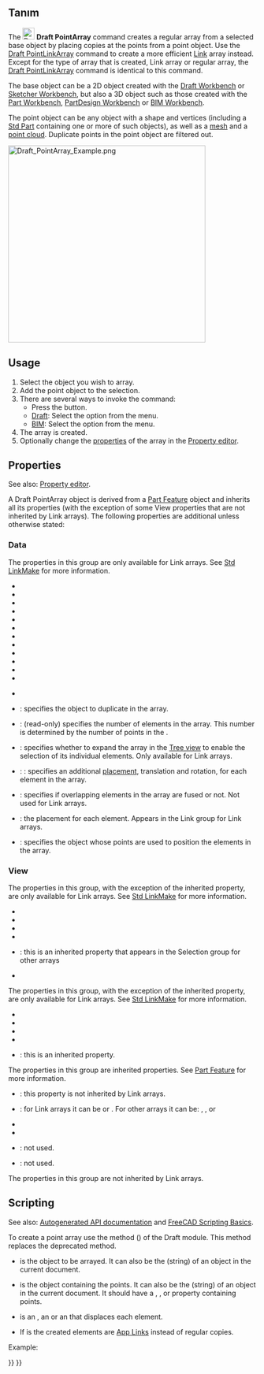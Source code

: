 <languages/>

{{Docnav
|[[Draft_PathLinkArray|PathLinkArray]]
|[[Draft_PointLinkArray|PointLinkArray]]
|[[Draft_Workbench|Draft]]
|IconL=Draft_PathLinkArray.svg
|IconR=Draft_PointLinkArray.svg
|IconC=Workbench_Draft.svg
}}

<div class="mw-translate-fuzzy">
{{GuiCommand/tr
|Name=Draft PointArray
|Name/tr=Nokta dizisi
|Icon=Draft_PointArray.svg
|MenuLocation=Draft → PointArray
|Workbenches=[[Draft_Workbench/tr|Draft]], [[Arch_Workbench/tr|Arch]]
|Version=0.18
|SeeAlso=[[Draft Array/tr|Draft Array]], [[Draft PathArray/tr|Draft PathArray]]
}}
</div>

<span id="Description"></span>
== Tanım ==

The [[Image:Draft_PointArray.svg|24px]] '''Draft PointArray''' command creates a regular array from a selected base object by placing copies at the points from a point object. Use the [[Draft_PointLinkArray|Draft PointLinkArray]] command to create a more efficient [[App_Link|Link]] array instead. Except for the type of array that is created, Link array or regular array, the [[Draft_PointLinkArray|Draft PointLinkArray]] command is identical to this command.

The base object can be a 2D object created with the [[Draft_Workbench|Draft Workbench]] or [[Sketcher_Workbench|Sketcher Workbench]], but also a 3D object such as those created with the [[Part_Workbench|Part Workbench]], [[PartDesign_Workbench|PartDesign Workbench]] or [[BIM_Workbench|BIM Workbench]].

The point object can be any object with a shape and vertices (including a [[Std_Part|Std Part]] containing one or more of such objects), as well as a [[Mesh_Workbench|mesh]] and a [[Points_Workbench|point cloud]]. Duplicate points in the point object are filtered out.

[[Image:Draft_PointArray_Example.png|400px]]
{{Caption|Draft PointArray}}

==Usage==

# Select the object you wish to array.
# Add the point object to the selection.
# There are several ways to invoke the command:
#* Press the {{Button|[[Image:Draft_PointArray.svg|16px]] [[Draft_PointArray|Point array]]}} button.
#* [[Draft_Workbench|Draft]]: Select the {{MenuCommand|Modification → Array tools → [[Image:Draft_PointArray.svg|16px]] Point array}} option from the menu.
#* [[BIM_Workbench|BIM]]: Select the {{MenuCommand|Modify → [[Image:Draft_PointArray.svg|16px]] Point array}} option from the menu.
# The array is created.
# Optionally change the [[#Properties|properties]] of the array in the [[property_editor|Property editor]].

==Properties==

See also: [[property_editor|Property editor]].

A Draft PointArray object is derived from a [[Part_Feature|Part Feature]] object and inherits all its properties (with the exception of some View properties that are not inherited by Link arrays). The following properties are additional unless otherwise stated:

===Data===

{{Properties_Title|Link}}

The properties in this group are only available for Link arrays. See [[Std_LinkMake#Properties|Std LinkMake]] for more information.

* {{PropertyData|Scale|Float}}
* {{PropertyData|Scale Vector|Vector|Hidden}}
* {{PropertyData|Scale List|VectorList}}
* {{PropertyData|Visibility List|BoolList|Hidden}}
* {{PropertyData|Placement List|PlacementList|Hidden}}
* {{PropertyData|Element List|LinkList|Hidden}}
* {{PropertyData|_ Link Touched|Bool|Hidden}}
* {{PropertyData|_ Child Cache|LinkList|Hidden}}
* {{PropertyData|_ Link Owner|Integer|Hidden}}
* {{PropertyData|Colored Elements|LinkSubHidden|Hidden}}
* {{PropertyData|Link Copy On Change|Enumeration}}
* {{PropertyData|Link Transform|Bool}}

{{Properties_Title|Draft}}

* {{PropertyData|Always Sync Placement|Bool}}

{{Properties_Title|Objects}}

* {{PropertyData|Base|Link}}: specifies the object to duplicate in the array.
* {{PropertyData|Count|Integer}}: (read-only) specifies the number of elements in the array. This number is determined by the number of points in the {{PropertyData|Point Object}}.
* {{PropertyData|Expand Array|Bool}}: specifies whether to expand the array in the [[Tree_view|Tree view]] to enable the selection of its individual elements. Only available for Link arrays.
* {{PropertyData|Extra Placement|Placement}}: : specifies an additional [[Placement|placement]], translation and rotation, for each element in the array.
* {{PropertyData|Fuse|Bool}}: specifies if overlapping elements in the array are fused or not. Not used for Link arrays. {{Version|1.0}}
* {{PropertyData|Placement List|PlacementList}}: the placement for each element. Appears in the Link group for Link arrays. {{Version|1.1}}
* {{PropertyData|Point Object|Link}}: specifies the object whose points are used to position the elements in the array.

===View===

{{Properties_Title|Link}}

The properties in this group, with the exception of the inherited property, are only available for Link arrays. See [[Std_LinkMake#Properties|Std LinkMake]] for more information.

* {{PropertyView|Draw Style|Enumeration}}
* {{PropertyView|Line Width|FloatConstraint}}
* {{PropertyView|Override Material|Bool}}
* {{PropertyView|Point Size|FloatConstraint}}
* {{PropertyView|Selectable|Bool}}: this is an inherited property that appears in the Selection group for other arrays
* {{PropertyView|Shape Material|Material}}

{{Properties_Title|Base}}

The properties in this group, with the exception of the inherited property, are only available for Link arrays. See [[Std_LinkMake#Properties|Std LinkMake]] for more information.

* {{PropertyView|Child View Provider|PersistentObject|Hidden}}
* {{PropertyView|Material List|MaterialList|Hidden}}
* {{PropertyView|Override Color List|ColorList|Hidden}}
* {{PropertyView|Override Material List|BoolList|Hidden}}
* {{PropertyView|Proxy|PythonObject|Hidden}}: this is an inherited property.

{{Properties_Title|Display Options}}

The properties in this group are inherited properties. See [[Part_Feature#Properties|Part Feature]] for more information.

* {{PropertyView|Bounding Box|Bool}}: this property is not inherited by Link arrays.
* {{PropertyView|Display Mode|Enumeration}}: for Link arrays it can be {{value|Link}} or {{value|ChildView}}. For other arrays it can be: {{value|Flat Lines}}, {{value|Shaded}}, {{value|Wireframe}} or {{value|Points}}
* {{PropertyView|Show In Tree|Bool}}
* {{PropertyView|Visibility|Bool}}

{{Properties_Title|Draft}}

* {{PropertyView|Pattern|Enumeration}}: not used.
* {{PropertyView|Pattern Size|Float}}: not used.

{{Properties_Title|Object style}}

The properties in this group are not inherited by Link arrays.

==Scripting==

See also: [https://freecad.github.io/SourceDoc/ Autogenerated API documentation] and [[FreeCAD Scripting Basics|FreeCAD Scripting Basics]].

To create a point array use the {{incode|make_point_array}} method ({{Version|0.19}}) of the Draft module. This method replaces the deprecated {{incode|makePointArray}} method.

{{Code|code=
point_array = make_point_array(base_object, point_object, extra=None, use_link=True)
}}

* {{incode|base_object}} is the object to be arrayed. It can also be the {{incode|Label}} (string) of an object in the current document.
* {{incode|point_object}} is the object containing the points. It can also be the {{incode|Label}} (string) of an object in the current document. It should have a {{incode|Geometry}}, {{incode|Links}}, or {{incode|Components}} property containing points.
* {{incode|extra}} is an {{incode|App.Placement}}, an {{incode|App.Vector}} or an {{incode|App.Rotation}} that displaces each element.
* If {{incode|use_link}} is {{incode|True}} the created elements are [[App_Link|App Links]] instead of regular copies.

Example:

{{Code|code=
import FreeCAD as App
import Draft

doc = App.newDocument()

polygon = Draft.make_polygon(3, radius=500.0)

p1 = Draft.make_point(App.Vector(1500, 0, 0))
p2 = Draft.make_point(App.Vector(2500, 0, 0))
p3 = Draft.make_point(App.Vector(2000, 1000, 0))

compound = doc.addObject("Part::Compound", "Compound")
compound.Links = [p1, p2, p3]

point_array = Draft.make_point_array(polygon, compound)
doc.recompute()
}}


{{Docnav
|[[Draft_PathLinkArray|PathLinkArray]]
|[[Draft_PointLinkArray|PointLinkArray]]
|[[Draft_Workbench|Draft]]
|IconL=Draft_PathLinkArray.svg
|IconR=Draft_PointLinkArray.svg
|IconC=Workbench_Draft.svg
}}

{{Draft Tools navi{{#translation:}}}}
{{Userdocnavi{{#translation:}}}}